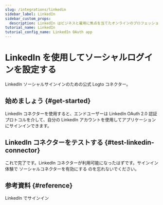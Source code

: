 ```yaml
---
slug: /integrations/linkedin
sidebar_label: LinkedIn
sidebar_custom_props:
  description: LinkedIn はビジネスと雇用に焦点を当てたオンラインのプロフェッショナルプラットフォームです。
tutorial_name: LinkedIn
tutorial_config_name: LinkedIn OAuth app
---
```




# LinkedIn を使用してソーシャルログインを設定する

LinkedIn ソーシャルサインインのための公式 Logto コネクター。

<GuideTip />

## 始めましょう \{#get-started}

LinkedIn コネクターを使用すると、エンドユーザーは LinkedIn OAuth 2.0 認証プロトコルを介して、自分の LinkedIn アカウントを使用してアプリケーションにサインインできます。

<Integration />

## LinkedIn コネクターをテストする \{#test-linkedin-connector}

これで完了です。LinkedIn コネクターが利用可能になったはずです。サインイン体験で <MainSiteUrl href="/connectors/social-connectors#enable-social-sign-in">ソーシャルコネクターを有効にする</MainSiteUrl> のを忘れないでください。

## 参考資料 \{#reference}

<Url href="https://learn.microsoft.com/en-us/linkedin/consumer/integrations/self-serve/sign-in-with-linkedin">
  LinkedIn でサインイン
</Url>
